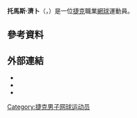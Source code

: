 {{Infobox 网球
|姓名=Tomáš Zíb
|照片=
|国籍={{CZE}}
|生年=1976年
|生日={{birth_date_and_age|1976|1|31|mf=y}}
|出生地={{CZE}}
|居住地={{CZE}}
|身高=178
|体重=76
|持拍手=右
|反拍=雙手
|转职业年=1995年
|球拍=
|球衣=
|球鞋=
|单打最高排名=51（2005年7月25日）
|双打最高排名=65（2006年2月13日）
|现单打排名=
|现双打排名=
|单打冠军头衔=0
|双打冠军头衔=1
|职业战绩=
|奖金=1,395,646[[美元|美元]]
|澳网最好成绩=第二輪（2005）
|法网最好成绩=第一輪（2000、2005、2006）
|温网最好成绩=第二輪（2005、2006、2007）
|美网最好成绩=第一輪（1999、2004、2005）
|大满贯个数=
|奥运会最好成绩=
}}

'''托馬斯·濟卜'''（{{lang-cs|'''Tomáš Zíb'''}}，{{bd|1976年|1月31日}}）是一位[[捷克|捷克]]職業[[網球|網球]]運動員。

== 參考資料 ==
{{reflist|2}}

== 外部連結 ==
* {{ATP|id=Z074}}
* {{ITF Profile|id=10007827}}
* {{DavisCupplayerlink|id=10007827}}

{{Authority control}}
{{DEFAULTSORT:Zíb, Tomáš}}
[[Category:捷克男子网球运动员|Category:捷克男子网球运动员]]
